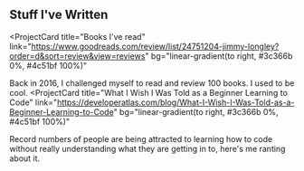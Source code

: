 ## Stuff I've Written

<ProjectCard
  title="Books I've read"
  link="https://www.goodreads.com/review/list/24751204-jimmy-longley?order=d&sort=review&view=reviews"
  bg="linear-gradient(to right, #3c366b 0%, #4c51bf 100%)"
>
Back in 2016, I challenged myself to read and review 100 books. I used to be cool.
</ProjectCard>
<ProjectCard
  title="What I Wish I Was Told as a Beginner Learning to Code"
  link="https://developeratlas.com/blog/What-I-Wish-I-Was-Told-as-a-Beginner-Learning-to-Code"
  bg="linear-gradient(to right, #3c366b 0%, #4c51bf 100%)"
>
Record numbers of people are being attracted to learning how to code without really understanding what they are getting in to, here's me ranting about it.
</ProjectCard>
